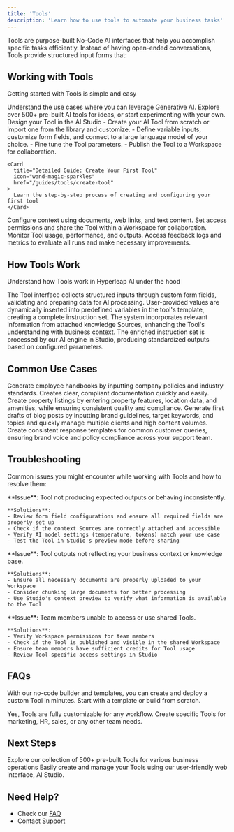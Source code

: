```yaml
---
title: 'Tools'
description: 'Learn how to use tools to automate your business tasks'
---
```


Tools are purpose-built No-Code AI interfaces that help you accomplish specific tasks efficiently. Instead of having open-ended conversations, Tools provide structured input forms that:


## Working with Tools

Getting started with Tools is simple and easy

<Steps>
  <Step title="AI-Enable Your Use Case">
    Understand the use cases where you can leverage Generative AI. Explore over 500+ pre-built AI tools for ideas, or start experimenting with your own.
  </Step>

  <Step title="Design Your AI Tool">
  Design your Tool in the AI Studio
  - Create your AI Tool from scratch or import one from the library and customize.
  - Define variable inputs, customize form fields, and connect to a large language model of your choice.
  - Fine tune the Tool parameters.
  - Publish the Tool to a Workspace for collaboration.

    <Card
      title="Detailed Guide: Create Your First Tool"
      icon="wand-magic-sparkles"
      href="/guides/tools/create-tool"
    >
      Learn the step-by-step process of creating and configuring your first tool
    </Card>
  </Step>

  <Step title="Customize With Your Data">
    Configure context using documents, web links, and text content. Set access permissions and share the Tool within a Workspace for collaboration.

  </Step>

  <Step title="Improve Over Time">
    Monitor Tool usage, performance, and outputs. Access feedback logs and metrics to evaluate all runs and make necessary improvements.
  </Step>
</Steps>


## How Tools Work
Understand how Tools work in Hyperleap AI under the hood

<CardGroup cols={2}>
  <Card title="Form Processing" icon="inbox-in">
    The Tool interface collects structured inputs through custom form fields, validating and preparing data for AI processing.
  </Card>

  <Card title="Dynamic Replacement" icon="arrows-rotate">
    User-provided values are dynamically inserted into predefined variables in the tool's template, creating a complete instruction set.
  </Card>

  <Card title="Context Enrichment" icon="database">
    The system incorporates relevant information from attached knowledge Sources, enhancing the Tool's understanding with business context.
  </Card>

  <Card title="AI Generation" icon="microchip">
    The enriched instruction set is processed by our AI engine in Studio, producing standardized outputs based on configured parameters.
  </Card>
</CardGroup>

## Common Use Cases

<CardGroup cols={2}>
  <Card title="Employee Handbook Creator">
    Generate employee handbooks by inputting company policies and industry standards. Creates clear, compliant documentation quickly and easily.
  </Card>
  
  <Card title="Property Listing Generator">
    Create property listings by entering property features, location data, and amenities, while ensuring consistent quality and compliance.
  </Card>
  
  <Card title="Automated Blog Pipeline">
    Generate first drafts of blog posts by inputting brand guidelines, target keywords, and topics and quickly manage multiple clients and high content volumes.
  </Card>
  
  <Card title="Customer Support">
    Create consistent response templates for common customer queries, ensuring brand voice and policy compliance across your support team.
  </Card>
</CardGroup>

## Troubleshooting
Common issues you might encounter while working with Tools and how to resolve them:

<AccordionGroup>
  <Accordion title="Tool Configuration Issues">
    **Issue**: Tool not producing expected outputs or behaving inconsistently.
    
    **Solutions**:
    - Review form field configurations and ensure all required fields are properly set up
    - Check if the context Sources are correctly attached and accessible
    - Verify AI model settings (temperature, tokens) match your use case
    - Test the Tool in Studio's preview mode before sharing
  </Accordion>

  <Accordion title="Context Management">
    **Issue**: Tool outputs not reflecting your business context or knowledge base.
    
    **Solutions**:
    - Ensure all necessary documents are properly uploaded to your Workspace
    - Consider chunking large documents for better processing
    - Use Studio's context preview to verify what information is available to the Tool
  </Accordion>

  <Accordion title="Team Access and Sharing">
    **Issue**: Team members unable to access or use shared Tools.
    
    **Solutions**:
    - Verify Workspace permissions for team members
    - Check if the Tool is published and visible in the shared Workspace
    - Ensure team members have sufficient credits for Tool usage
    - Review Tool-specific access settings in Studio
  </Accordion>
</AccordionGroup>

## FAQs

<AccordionGroup>
  <Accordion title="How quickly can I create and deploy a new Tool?">

With our no-code builder and templates, you can create and deploy a custom Tool in minutes. Start with a template or build from scratch.
  </Accordion>

  <Accordion title="Can I customize Tools for different departments or use cases?">
Yes, Tools are fully customizable for any workflow. Create specific Tools for marketing, HR, sales, or any other team needs.
  </Accordion>
</AccordionGroup>

## Next Steps

<CardGroup cols={2}>
  <Card
    title="Tools Library"
    icon="toolbox"
    href="https://studio.hyperleapai.com/tools/explore"
  >
    Explore our collection of 500+ pre-built Tools for various business operations
  </Card>
  <Card
    title="Hyperleap AI Studio"
    icon="browser"
    href="https://studio.hyperleapai.com"
  >
    Easily create and manage your Tools using our user-friendly web interface, AI Studio.
  </Card>
</CardGroup>

## Need Help?

- Check our [FAQ](/guides/faq)
- Contact [Support](mailto:support@hyperleap.ai)
